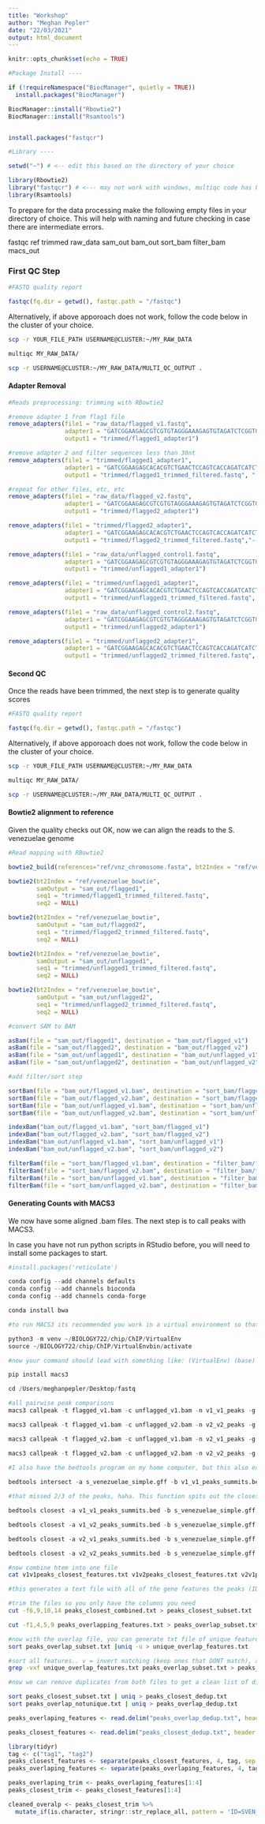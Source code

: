 ```yaml
---
title: "Workshop"
author: "Meghan Pepler"
date: "22/03/2021"
output: html_document
---
```


```r
knitr::opts_chunk$set(echo = TRUE)
```

```r
#Package Install ----

if (!requireNamespace("BiocManager", quietly = TRUE))
  install.packages("BiocManager")

BiocManager::install("Rbowtie2")
BiocManager::install("Rsamtools")


install.packages("fastqcr")
```


```r
#Library ----

setwd("~") # <-- edit this based on the directory of your choice

library(Rbowtie2)
library("fastqcr") # <--- may not work with windows, multiqc code has been provided.
library(Rsamtools)

```

To prepare for the data processing make the following empty files in your directory of choice. This will help with naming and future checking in case there are intermediate errors. 

fastqc
ref
trimmed
raw_data
sam_out
bam_out
sort_bam
filter_bam
macs_out

### First QC Step 

```r
#FASTQ quality report

fastqc(fq.dir = getwd(), fastqc.path = "/fastqc")

```

Alternatively, if above apporoach does not work, follow the code below in the cluster of your choice. 

```bash

scp -r YOUR_FILE_PATH USERNAME@CLUSTER:~/MY_RAW_DATA

multiqc MY_RAW_DATA/

scp -r USERNAME@CLUSTER:~/MY_RAW_DATA/MULTI_QC_OUTPUT .

```

#### Adapter Removal

```r
#Reads preprocessing: trimming with RBowtie2

#remove adapter 1 from flag1 file 
remove_adapters(file1 = "raw_data/flagged_v1.fastq", 
                adapter1 = "GATCGGAAGAGCGTCGTGTAGGGAAAGAGTGTAGATCTCGGTGGTCGCCG", 
                output1 = "trimmed/flagged1_adapter1")

#remove adapter 2 and filter sequences less than 30nt 
remove_adapters(file1 = "trimmed/flagged1_adapter1", 
                adapter1 = "GATCGGAAGAGCACACGTCTGAACTCCAGTCACCAGATCATCTCGTATGC", 
                output1 = "trimmed/flagged1_trimmed_filtered.fastq", "--minlength 76")

#repeat for other files, etc, etc 
remove_adapters(file1 = "raw_data/flagged_v2.fastq", 
                adapter1 = "GATCGGAAGAGCGTCGTGTAGGGAAAGAGTGTAGATCTCGGTGGTCGCCG", 
                output1 = "trimmed/flagged2_adapter1")

remove_adapters(file1 = "trimmed/flagged2_adapter1", 
                adapter1 = "GATCGGAAGAGCACACGTCTGAACTCCAGTCACCAGATCATCTCGTATGC", 
                output1 = "trimmed/flagged2_trimmed_filtered.fastq","--minlength 76")

remove_adapters(file1 = "raw_data/unflagged_control1.fastq", 
                adapter1 = "GATCGGAAGAGCGTCGTGTAGGGAAAGAGTGTAGATCTCGGTGGTCGCCG", 
                output1 = "trimmed/unflagged1_adapter1")

remove_adapters(file1 = "trimmed/unflagged1_adapter1", 
                adapter1 = "GATCGGAAGAGCACACGTCTGAACTCCAGTCACCAGATCATCTCGTATGC", 
                output1 = "trimmed/unflagged1_trimmed_filtered.fastq", "--minlength 76")

remove_adapters(file1 = "raw_data/unflagged_control2.fastq", 
                adapter1 = "GATCGGAAGAGCGTCGTGTAGGGAAAGAGTGTAGATCTCGGTGGTCGCCG",
                output1 = "trimmed/unflagged2_adapter1")

remove_adapters(file1 = "trimmed/unflagged2_adapter1", 
                adapter1 = "GATCGGAAGAGCACACGTCTGAACTCCAGTCACCAGATCATCTCGTATGC", 
                output1 = "trimmed/unflagged2_trimmed_filtered.fastq", "--minlength 76")

```

#### Second QC

Once the reads have been trimmed, the next step is to generate quality scores 


```r
#FASTQ quality report

fastqc(fq.dir = getwd(), fastqc.path = "/fastqc")


```

Alternatively, if above apporoach does not work, follow the code below in the cluster of your choice. 

```bash

scp -r YOUR_FILE_PATH USERNAME@CLUSTER:~/MY_RAW_DATA

multiqc MY_RAW_DATA/

scp -r USERNAME@CLUSTER:~/MY_RAW_DATA/MULTI_QC_OUTPUT .

```

#### Bowtie2 alignment to reference

Given the quality checks out OK, now we can align the reads to the S. venezuelae genome

```r
#Read mapping with RBowtie2

bowtie2_build(references="ref/vnz_chromosome.fasta", bt2Index = "ref/venezuelae_bowtie", overwrite = TRUE)

bowtie2(bt2Index = "ref/venezuelae_bowtie", 
        samOutput = "sam_out/flagged1", 
        seq1 = "trimmed/flagged1_trimmed_filtered.fastq", 
        seq2 = NULL)

bowtie2(bt2Index = "ref/venezuelae_bowtie", 
        samOutput = "sam_out/flagged2", 
        seq1 = "trimmed/flagged2_trimmed_filtered.fastq", 
        seq2 = NULL)

bowtie2(bt2Index = "ref/venezuelae_bowtie", 
        samOutput = "sam_out/unflagged1", 
        seq1 = "trimmed/unflagged1_trimmed_filtered.fastq", 
        seq2 = NULL)

bowtie2(bt2Index = "ref/venezuelae_bowtie", 
        samOutput = "sam_out/unflagged2", 
        seq1 = "trimmed/unflagged2_trimmed_filtered.fastq", 
        seq2 = NULL)

```

```r
#convert SAM to BAM

asBam(file = "sam_out/flagged1", destination = "bam_out/flagged_v1")
asBam(file = "sam_out/flagged2", destination = "bam_out/flagged_v2")
asBam(file = "sam_out/unflagged1", destination = "bam_out/unflagged_v1")
asBam(file = "sam_out/unflagged2", destination = "bam_out/unflagged_v2")

```

```r
#add filter/sort step

sortBam(file = "bam_out/flagged_v1.bam", destination = "sort_bam/flagged_v1")
sortBam(file = "bam_out/flagged_v2.bam", destination = "sort_bam/flagged_v2")
sortBam(file = "bam_out/unflagged_v1.bam", destination = "sort_bam/unflagged_v1")
sortBam(file = "bam_out/unflagged_v2.bam", destination = "sort_bam/unflagged_v2")

indexBam("bam_out/flagged_v1.bam", "sort_bam/flagged_v1")
indexBam("bam_out/flagged_v2.bam", "sort_bam/flagged_v2")
indexBam("bam_out/unflagged_v1.bam", "sort_bam/unflagged_v1")
indexBam("bam_out/unflagged_v2.bam", "sort_bam/unflagged_v2")

filterBam(file = "sort_bam/flagged_v1.bam", destination = "filter_bam/flagged1")
filterBam(file = "sort_bam/flagged_v2.bam", destination = "filter_bam/flagged2")
filterBam(file = "sort_bam/unflagged_v1.bam", destination = "filter_bam/unflagged1")
filterBam(file = "sort_bam/unflagged_v2.bam", destination = "filter_bam/unflagged2")
```

#### Generating Counts with MACS3

We now have some aligned .bam files. The next step is to call peaks with MACS3. 

In case you have not run python scripts in RStudio before, you will need to install some packages to start. 

```r
#install.packages('reticulate')
```
```python

conda config --add channels defaults
conda config --add channels bioconda
conda config --add channels conda-forge

conda install bwa

#to run MACS3 its recommended you work in a virtual environment so that your home libraries don't get messed up 

python3 -m venv ~/BIOLOGY722/chip/ChIP/VirtualEnv
source ~/BIOLOGY722/chip/ChIP/VirtualEnvbin/activate

#now your command should lead with something like: (VirtualEnv) (base) MeghanMacbookPro:~"

pip install macs3

cd /Users/meghanpepler/Desktop/fastq

#all pairwise peak comparisons
macs3 callpeak -t flagged_v1.bam -c unflagged_v1.bam -n v1_v1_peaks -g 8e6 --keep-dup all --mfold 2 100 --bw 76 --nomodel --extsize 147

macs3 callpeak -t flagged_v1.bam -c unflagged_v2.bam -n v2_v2_peaks -g 8e6 --keep-dup all --mfold 2 100 --bw 76 --nomodel --extsize 147

macs3 callpeak -t flagged_v2.bam -c unflagged_v1.bam -n v2_v1_peaks -g 8e6 --keep-dup all --mfold 2 100 --bw 76 --nomodel --extsize 147

macs3 callpeak -t flagged_v2.bam -c unflagged_v2.bam -n v2_v2_peaks -g 8e6 --keep-dup all --mfold 2 100 --bw 76 --nomodel --extsize 147

#I also have the bedtools program on my home computer, but this also exists on Brians system I think. You can use it to find the genes that the peaks overlap with: 
  
bedtools intersect -a s_venezuelae_simple.gff -b v1_v1_peaks_summits.bed v1_v2_peaks_summits.bed v2_v2_peaks_summits.bed v2_v1_peaks_summits.bed -sorted -wa > peaks_overlapping_features.txt

#that missed 2/3 of the peaks, haha. This function spits out the closest gene. Now this is backwards to the other one (in terms of a and b). If you have it the other way it spits out the closest PEAK to each GENE which is useless and you end up with a list of 7500 genes. You can't have multiple a's so you need to repeat x4

bedtools closest -a v1_v1_peaks_summits.bed -b s_venezuelae_simple.gff -t first -wa > v1v1peaks_closest_features.txt

bedtools closest -a v1_v2_peaks_summits.bed -b s_venezuelae_simple.gff -t first -wa > v1v2peaks_closest_features.txt

bedtools closest -a v2_v1_peaks_summits.bed -b s_venezuelae_simple.gff -t first -wa > v2v1peaks_closest_features.txt

bedtools closest -a v2_v2_peaks_summits.bed -b s_venezuelae_simple.gff -t first -wa > v2v2peaks_closest_features.txt

```





```bash
#now combine htem into one file 
cat v1v1peaks_closest_features.txt v1v2peaks_closest_features.txt v2v1peaks_closest_features.txt v2v2peaks_closest_features.txt > peaks_closest_combined.txt

#this generates a text file with all of the gene features the peaks (ID'd from the four replicates) are closest to - Repeated for each ID (i.e. if all four pairwise samples had overlapping peaks/gene, it would spit out that gene 4x). I'll just keep genes that were identified at least twice. 

#trim the files so you only have the columns you need 
cut -f6,9,10,14 peaks_closest_combined.txt > peaks_closest_subset.txt

cut -f1,4,5,9 peaks_overlapping_features.txt > peaks_overlap_subset.txt

#now with the overlap file, you can generate txt file of unique features (peaks only ID'd once).. the closest file wont have any unique genes (duh, they all find whats closest)
sort peaks_overlap_subset.txt |uniq -u > unique_overlap_features.txt

#sort all features.. v = invert matching (keep ones that DONT match), x = must match entire line, f = matching against file pattern 
grep -vxf unique_overlap_features.txt peaks_overlap_subset.txt > peaks_overlap_notunique.txt

#now we can remove duplicates from both files to get a clean list of direcrly associated/close to  genes 

sort peaks_closest_subset.txt | uniq > peaks_closest_dedup.txt
sort peaks_overlap_notunique.txt | uniq > peaks_overlap_dedup.txt
```


```r

peaks_overlaping_features <- read.delim("peaks_overlap_dedup.txt", header = FALSE)

peaks_closest_features <- read.delim("peaks_closest_dedup.txt", header = FALSE)

library(tidyr)
tag <- c("tag1", "tag2")
peaks_closest_features <- separate(peaks_closest_features, 4, tag, sep = ";")
peaks_overlaping_features <- separate(peaks_overlaping_features, 4, tag, sep = ";")

peaks_overlaping_trim <- peaks_overlaping_features[1:4]
peaks_closest_trim <- peaks_closest_features[1:4]

cleaned_overalp <- peaks_closest_trim %>%
  mutate_if(is.character, stringr::str_replace_all, pattern = 'ID=SVEN_', replacement = '')


```





